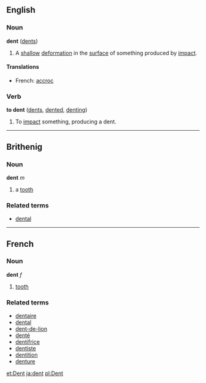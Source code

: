==English==
===Noun===
'''dent''' ([[dents]])
#A [[shallow]] [[deformation]] in the [[surface]] of something produced by [[impact]]. 

====Translations====
*French: [[accroc]]

===Verb===
'''to dent''' ([[dents]], [[dented]], [[denting]])
#To [[impact]] something, producing a dent.

----

==Brithenig==
===Noun===
'''dent''' ''m''

#a [[tooth]]

===Related terms===
*[[dental]]

----

==French==
===Noun===
'''dent''' ''f''

# [[tooth]]

===Related terms===
*[[dentaire]]
*[[dental]]
*[[dent-de-lion]]
*[[denté]]
*[[dentifrice]]
*[[dentiste]]
*[[dentition]]
*[[denture]]

[[et:Dent]]
[[ja:dent]]
[[pl:Dent]]
